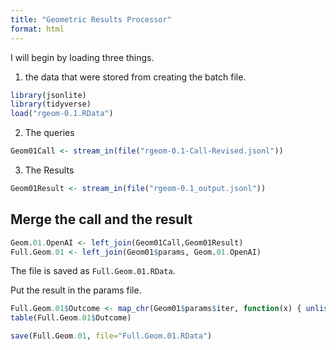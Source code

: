 ```yaml
---
title: "Geometric Results Processor"
format: html
---
```


I will begin by loading three things.  

1. the data that were stored from creating the batch file.

```r
library(jsonlite)
library(tidyverse)
load("rgeom-0.1.RData")
```

2. The queries

```r
Geom01Call <- stream_in(file("rgeom-0.1-Call-Revised.jsonl"))
```

3. The Results

```r
Geom01Result <- stream_in(file("rgeom-0.1_output.jsonl"))
```

## Merge the call and the result

```r
Geom.01.OpenAI <- left_join(Geom01Call,Geom01Result)
Full.Geom.01 <- left_join(Geom01$params, Geom.01.OpenAI)
```

The file is saved as `Full.Geom.01.RData`.

Put the result in the params file.

```r
Full.Geom.01$Outcome <- map_chr(Geom01$params$iter, function(x) { unlist(Geom01Result$response$body$choices[[x]][[2]][2]) })
table(Full.Geom.01$Outcome)
```

```r
save(Full.Geom.01, file="Full.Geom.01.RData")
```

